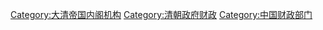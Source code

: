 {{Catmore}}

[[Category:大清帝国内阁机构|Category:大清帝国内阁机构]]
[[Category:清朝政府财政|Category:清朝政府财政]]
[[Category:中国财政部门|Category:中国财政部门]]